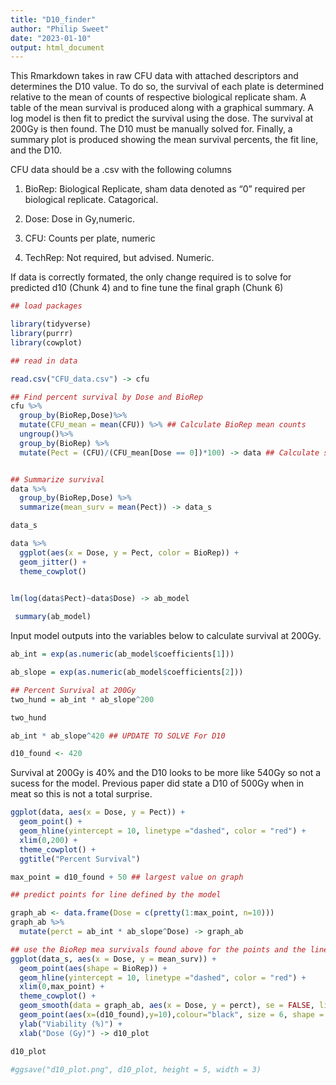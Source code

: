 ```yaml
---
title: "D10_finder"
author: "Philip Sweet"
date: "2023-01-10"
output: html_document
---
```


This Rmarkdown takes in raw CFU data with attached descriptors and determines the D10 value. To do so, the survival of each plate is determined relative to the mean of counts of respective biological replicate sham. A table of the mean survival is produced along with a graphical summary. A log model is then fit to predict the survival using the dose. The survival at 200Gy is then found. The D10 must be manually solved for. Finally, a summary plot is produced showing the mean survival percents, the fit line, and the D10. 

CFU data should be a .csv with the following columns 

1. BioRep: Biological Replicate, sham data denoted as "0" required per biological replicate. Catagorical. 

1. Dose: Dose in Gy,numeric.

1. CFU: Counts per plate, numeric

1. TechRep: Not required, but advised. Numeric.

If data is correctly formated, the only change required is to solve for predicted d10 (Chunk 4) and to fine tune the final graph (Chunk 6)


```r

## load packages

library(tidyverse)
library(purrr)
library(cowplot)

## read in data

read.csv("CFU_data.csv") -> cfu


```

```r

## Find percent survival by Dose and BioRep
cfu %>%
  group_by(BioRep,Dose)%>%
  mutate(CFU_mean = mean(CFU)) %>% ## Calculate BioRep mean counts
  ungroup()%>%
  group_by(BioRep) %>% 
  mutate(Pect = (CFU)/(CFU_mean[Dose == 0])*100) -> data ## Calculate survival against BioRep sham mean  


## Summarize survival
data %>%
  group_by(BioRep,Dose) %>%
  summarize(mean_surv = mean(Pect)) -> data_s

data_s
```


```r
data %>%
  ggplot(aes(x = Dose, y = Pect, color = BioRep)) +
  geom_jitter() +
  theme_cowplot()

  
lm(log(data$Pect)~data$Dose) -> ab_model  

 summary(ab_model)

```
 
 Input model outputs into the variables below to calculate survival at 200Gy.
 
```r

ab_int = exp(as.numeric(ab_model$coefficients[1]))

ab_slope = exp(as.numeric(ab_model$coefficients[2]))

## Percent Survival at 200Gy 
two_hund = ab_int * ab_slope^200

two_hund

ab_int * ab_slope^420 ## UPDATE TO SOLVE For D10

d10_found <- 420
```

Survival at 200Gy is 40% and the D10 looks to be more like 540Gy so not a sucess for the model. Previous paper did state a D10 of 500Gy when in meat so this is not a total surprise. 

```r

ggplot(data, aes(x = Dose, y = Pect)) +
  geom_point() +
  geom_hline(yintercept = 10, linetype ="dashed", color = "red") +
  xlim(0,200) +
  theme_cowplot() +
  ggtitle("Percent Survival")

```




```r

max_point = d10_found + 50 ## largest value on graph

## predict points for line defined by the model

graph_ab <- data.frame(Dose = c(pretty(1:max_point, n=10))) 
graph_ab %>%
  mutate(perct = ab_int * ab_slope^Dose) -> graph_ab

## use the BioRep mea survivals found above for the points and the line defined by the equation for the dashed line
ggplot(data_s, aes(x = Dose, y = mean_surv)) +
  geom_point(aes(shape = BioRep)) +
  geom_hline(yintercept = 10, linetype ="dashed", color = "red") +
  xlim(0,max_point) + 
  theme_cowplot() +
  geom_smooth(data = graph_ab, aes(x = Dose, y = perct), se = FALSE, linetype = "dashed") +
  geom_point(aes(x=(d10_found),y=10),colour="black", size = 6, shape = 5) +
  ylab("Viability (%)") +
  xlab("Dose (Gy)") -> d10_plot

d10_plot

#ggsave("d10_plot.png", d10_plot, height = 5, width = 3)


```

